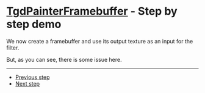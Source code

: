 
# [TgdPainterFramebuffer](docs/classes/TgdPainterFramebuffer.html) - Step by step demo

We now create a framebuffer and use its output texture as an input for the filter.

But, as you can see, there is some issue here.

<Demo />

---

-   [Previous step](#/articles/painter/framebuffer/example0/03)
-   [Next step](#/articles/painter/framebuffer/example0/05)
